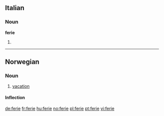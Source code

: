 ==Italian==

===Noun===
'''ferie''' {{f}}

# {{plural of|[[feria]]|lang=Italian}}

----

==Norwegian==

===Noun===
{{infl|no|noun}}

# [[vacation]]

====Inflection====
{{noun-no|m1|stem=feri}}

[[de:ferie]]
[[fr:ferie]]
[[hu:ferie]]
[[no:ferie]]
[[pl:ferie]]
[[pt:ferie]]
[[vi:ferie]]